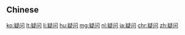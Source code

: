 {{also|疑問}}
==Chinese==
{{zh-see|疑問}}

[[ko:疑问]]
[[lt:疑问]]
[[li:疑问]]
[[hu:疑问]]
[[mg:疑问]]
[[nl:疑问]]
[[ja:疑问]]
[[chr:疑问]]
[[zh:疑问]]